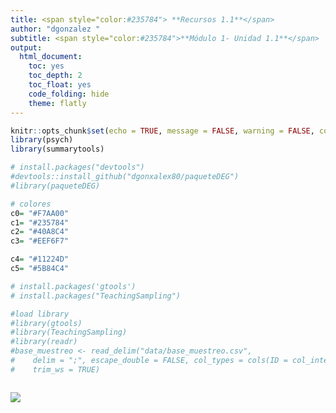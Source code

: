 ```yaml
---
title: <span style="color:#235784"> **Recursos 1.1**</span>  
author: "dgonzalez "
subtitle: <span style="color:#235784">**Módulo 1- Unidad 1.1**</span> 
output:
  html_document:
    toc: yes
    toc_depth: 2
    toc_float: yes
    code_folding: hide
    theme: flatly
---    
```


```r
knitr::opts_chunk$set(echo = TRUE, message = FALSE, warning = FALSE, comment = NA)
library(psych)
library(summarytools)

# install.packages("devtools")
#devtools::install_github("dgonxalex80/paqueteDEG")
#library(paqueteDEG)

# colores
c0= "#F7AA00"
c1= "#235784"
c2= "#40A8C4"
c3= "#EEF6F7"

c4= "#11224D"
c5= "#5B84C4"

# install.packages('gtools')
# install.packages("TeachingSampling")

#load library
#library(gtools)
#library(TeachingSampling)
#library(readr)
#base_muestreo <- read_delim("data/base_muestreo.csv", 
#    delim = ";", escape_double = FALSE, col_types = cols(ID = col_integer()), 
#    trim_ws = TRUE)



```


![](img/enconstruccion.jpg)